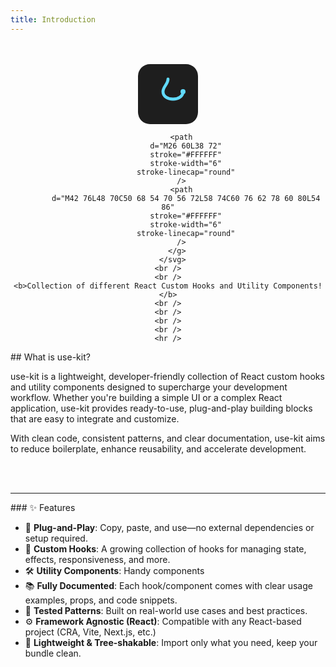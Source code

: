 ```yaml
---
title: Introduction
---
```


<div align="center" class="docs-logo">
	<br />
	<br />
     <svg
        width="96"
        height="96"
        viewBox="0 0 120 120"
        fill="none"
        xmlns="http://www.w3.org/2000/svg"
      >
        <rect width="120" height="120" rx="24" fill="#1E1E1E" />
        <g transform="translate(20, 20)">
          <path
            d="M40 10C40 20 30 25 30 35C30 45 40 50 50 50C60 50 70 45 70 35"
            stroke="#61DAFB"
            stroke-width="6"
            stroke-linecap="round"
          />
          <circle cx="70" cy="35" r="5" fill="#61DAFB" />

          <path
            d="M26 60L38 72"
            stroke="#FFFFFF"
            stroke-width="6"
            stroke-linecap="round"
          />
          <path
            d="M42 76L48 70C50 68 54 70 56 72L58 74C60 76 62 78 60 80L54 86"
            stroke="#FFFFFF"
            stroke-width="6"
            stroke-linecap="round"
          />
        </g>
      </svg>
    <br />
    <br />
    <b>Collection of different React Custom Hooks and Utility Components!</b>
    <br />
    <br />
    <br />
    <br />
    <hr />

</div>
## What is use-kit?

use-kit is a lightweight, developer-friendly collection of React custom hooks and utility components designed to supercharge your development workflow. Whether you're building a simple UI or a complex React application, use-kit provides ready-to-use, plug-and-play building blocks that are easy to integrate and customize.

With clean code, consistent patterns, and clear documentation, use-kit aims to reduce boilerplate, enhance reusability, and accelerate development.

<br />
<br />
<hr />
### ✨ Features

- 🚀 **Plug-and-Play**: Copy, paste, and use—no external dependencies or setup required.
- 🧩 **Custom Hooks**: A growing collection of hooks for managing state, effects, responsiveness, and more.
- 🛠️ **Utility Components**: Handy components
- 📚 **Fully Documented**: Each hook/component comes with clear usage examples, props, and code snippets.
- 🧪 **Tested Patterns**: Built on real-world use cases and best practices.
- ⚙️ **Framework Agnostic (React)**: Compatible with any React-based project (CRA, Vite, Next.js, etc.)
- 🌱 **Lightweight & Tree-shakable**: Import only what you need, keep your bundle clean.
